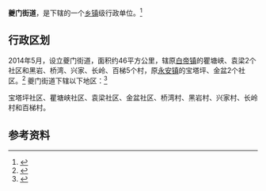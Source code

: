 {{中国乡级行政区|50/02/36/003/000}}

'''夔门街道'''，是{{PRC admin/fullname|50/02/36/003/000|3}}下辖的一个[[乡镇|乡镇]]级行政单位。<ref>{{PRC admin/ref sgc|{{PRC admin/parent|50/02/36/003/000}}}}</ref>

== 行政区划 ==

2014年5月，设立夔门街道，面积约46平方公里，辖原[[白帝镇|白帝镇]]的瞿塘峡、袁梁2个社区和黑岩、桥湾、兴家、长岭、百梯5个村，原[[永安镇_(奉节县)|永安镇]]的宝塔坪、金盆2个社区。<ref>{{cite web|title=重庆市人民政府关于奉节县部分镇行政区划调整的批复|url=http://www.cq.gov.cn/publicinfo/web/views/Show!detail.action?sid=3877874|publisher=重庆市政府|accessdate=2015-09-01|archive-date=2017-03-12|archive-url=https://web.archive.org/web/20170312043241/http://www.cq.gov.cn/publicinfo/web/views/Show!detail.action?sid=3877874|dead-url=no}}</ref>
夔门街道下辖以下地区：<ref>{{PRC admin/ref sgc|50/02/36/003/000}}</ref>

宝塔坪社区、瞿塘峡社区、袁梁社区、金盆社区、桥湾村、黑岩村、兴家村、长岭村和百梯村。

== 参考资料 ==

{{reflist}}

{{行政区划小作品}}
{{PRC admin/navcat|50/02/36/003/000}}